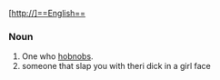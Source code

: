 [http://]==English==

===Noun===
{{en-noun}}

# One who [[hobnob]]s.
#someone that slap you with theri dick in a girl face